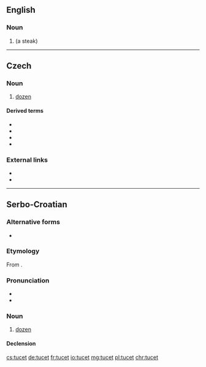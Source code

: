 ==English==

===Noun===
{{en-noun}}

# {{obsolete form of|tucket|nodot=yet|lang=en}} (a steak)

{{Webster 1913}}

----

==Czech==

===Noun===
{{cs-noun|g=m}}

# [[dozen]]

====Derived terms====
* {{l|cs|tuctový}}
* {{l|cs|veletucet|g=m}}
* {{l|cs|půltucet|g=m}}
* {{l|cs|čertův tucet|g=m}}

===External links===
* {{R:PSJC}}
* {{R:SSJC}}

----

==Serbo-Croatian==

===Alternative forms===
* {{l|sh|sc=Latn|tùce}}

===Etymology===
From {{etyl|de|sh}} {{m|de|Dutzend}}.

===Pronunciation===
* {{IPA|/tǔtset/|lang=sh}}
* {{hyphenation|tu|cet|lang=sh}}

===Noun===
{{sh-noun|r|g=m|head=tùcet|туцет|ту̀цет}}

# {{label|sh|with genitive}} [[dozen]]

====Declension====
{{sh-decl-noun
|tucet|tuceta
|tuceta|tuceta
|tucetu|tucetima
|tucet|tuceta
|tucet|tuceta
|tucetu|tucetima
|tucetom|tucetima
}}

[[cs:tucet]]
[[de:tucet]]
[[fr:tucet]]
[[io:tucet]]
[[mg:tucet]]
[[pl:tucet]]
[[chr:tucet]]